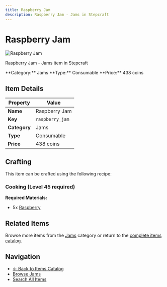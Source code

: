 ```yaml
---
title: Raspberry Jam
description: Raspberry Jam - Jams in Stepcraft
---
```


# Raspberry Jam

<div className="flex items-start gap-6 mb-8">
  <div className="flex-shrink-0">
    <img src="/assets/resources/foraging/raspberry_jam.png" alt="Raspberry Jam" className="w-24 h-24 border rounded-lg" />
  </div>
  <div className="flex-1">
    <div className="space-y-2">
      <p className="text-lg text-muted-foreground">Raspberry Jam - Jams item in Stepcraft</p>
      <div className="flex flex-wrap gap-4 text-sm">
        <span className="px-2 py-1 bg-blue-100 dark:bg-blue-900 rounded-md">
          **Category:** Jams
        </span>
        <span className="px-2 py-1 bg-green-100 dark:bg-green-900 rounded-md">
          **Type:** Consumable
        </span>
        <span className="px-2 py-1 bg-yellow-100 dark:bg-yellow-900 rounded-md">
          **Price:** 438 coins
        </span>
      </div>
    </div>
  </div>
</div>

## Item Details

| Property | Value |
|----------|-------|
| **Name** | Raspberry Jam |
| **Key** | `raspberry_jam` |
| **Category** | Jams |
| **Type** | Consumable |
| **Price** | 438 coins |




## Crafting

This item can be crafted using the following recipe:

### Cooking (Level 45 required)

**Required Materials:**
- 5x [Raspberry](/docs/resources/individual/raspberry)





## Related Items

Browse more items from the [Jams](/docs/items#jams) category or return to the [complete items catalog](/docs/items).

## Navigation

- [← Back to Items Catalog](/docs/items)
- [Browse Jams](/docs/items#jams)
- [Search All Items](/search)
